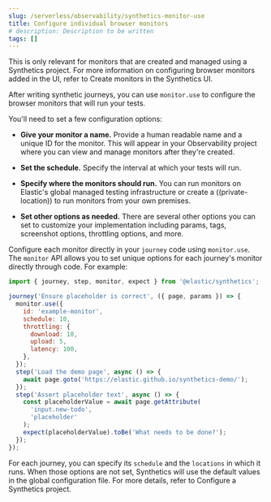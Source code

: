 ```yaml
---
slug: /serverless/observability/synthetics-monitor-use
title: Configure individual browser monitors
# description: Description to be written
tags: []
---
```


<p><DocBadge template="technical preview" /></p>

<div id="synthetics-monitor-use"></div>

<DocCallOut title="Note">

This is only relevant for monitors that are created and managed using a <DocLink slug="/serverless/observability/synthetics-get-started" section="synthetics-project">Synthetics project</DocLink>.
For more information on configuring browser monitors added in the UI,
refer to <DocLink slug="/serverless/observability/synthetics-get-started-ui">Create monitors in the Synthetics UI</DocLink>.

</DocCallOut>

After <DocLink slug="/serverless/observability/synthetics-create-test">writing synthetic journeys</DocLink>, you can use `monitor.use`
to configure the browser monitors that will run your tests.

You'll need to set a few configuration options:

* **Give your monitor a name.** Provide a human readable name and a unique ID for the monitor. This will appear in your Observability project where you can view and manage monitors after they're created.
* **Set the schedule.** Specify the interval at which your tests will run.
* **Specify where the monitors should run.** You can run monitors on Elastic's global managed testing infrastructure
    or <DocLink slug="/serverless/observability/synthetics-private-location">create a ((private-location))</DocLink> to run monitors from your own premises.

* **Set other options as needed.** There are several other options you can set to customize your implementation including params, tags, screenshot options, throttling options, and more.

Configure each monitor directly in your `journey` code using `monitor.use`.
The `monitor` API allows you to set unique options for each journey's monitor directly through code.
For example:

```js
import { journey, step, monitor, expect } from '@elastic/synthetics';

journey('Ensure placeholder is correct', ({ page, params }) => {
  monitor.use({
    id: 'example-monitor',
    schedule: 10,
    throttling: {
      download: 10,
      upload: 5,
      latency: 100,
    },
  });
  step('Load the demo page', async () => {
    await page.goto('https://elastic.github.io/synthetics-demo/');
  });
  step('Assert placeholder text', async () => {
    const placeholderValue = await page.getAttribute(
      'input.new-todo',
      'placeholder'
    );
    expect(placeholderValue).toBe('What needs to be done?');
  });
});
```

For each journey, you can specify its `schedule` and the `locations` in which it runs.
When those options are not set, Synthetics will use the default values in the global configuration file.
For more details, refer to <DocLink slug="/serverless/observability/synthetics-configuration">Configure a Synthetics project</DocLink>.
